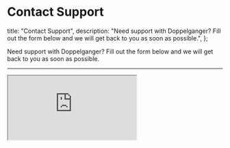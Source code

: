 # Contact Support

  title: "Contact Support",
  description:
    "Need support with Doppelganger? Fill out the form below and we will get back to you as soon as possible.",
};

Need support with Doppelganger? Fill out the form below and we will get back to you as soon as possible.

<hr className="my-8" />

<iframe
  src="https://forms.gle/eZtAQHzb3s7CAfsh7"
  className="w-full min-h-[80vh]"
/>
